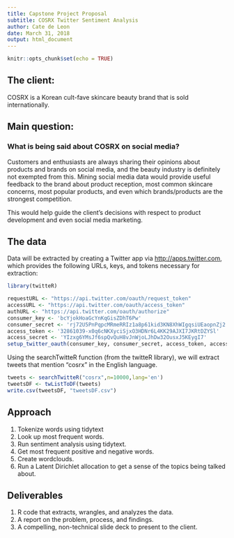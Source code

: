 ```yaml
---
title: Capstone Project Proposal
subtitle: COSRX Twitter Sentiment Analysis
author: Cate de Leon
date: March 31, 2018
output: html_document
---
```


```r
knitr::opts_chunk$set(echo = TRUE)
```

## The client:
COSRX is a Korean cult-fave skincare beauty brand that is sold internationally.

## Main question:
### What is being said about COSRX on social media?

Customers and enthusiasts are always sharing their opinions about products and brands on social media, and the beauty industry is definitely not exempted from this. Mining social media data would provide useful feedback to the brand about product reception, most common skincare concerns, most popular products, and even which brands/products are the strongest competition.

This would help guide the client's decisions with respect to product development and even social media marketing.

## The data

Data will be extracted by creating a Twitter app via <http://apps.twitter.com>, which provides the following URLs, keys, and tokens necessary for extraction:

```r
library(twitteR)

requestURL <- "https://api.twitter.com/oauth/request_token"
accessURL <- "https://api.twitter.com/oauth/access_token"
authURL <- "https://api.twitter.com/oauth/authorize"
consumer_key <- 'bcYjokHoaGcYnKqGisZDhT6Pw'
consumer_secret <- 'rj72U5PnPqpcMRmeRRIz1a8p61kid3KN8XhWIgqsiUEaopnZj2'
access_token <- '32861039-x0q6cNKXyciSjxO3HDNr6L4KK29AJXI7JKRtDZYSl'
access_secret <- 'YIzxg6YMsJf6spQvQuH8vJnWjoLJhDw32OusxJ5KEygI7'
setup_twitter_oauth(consumer_key, consumer_secret, access_token, access_secret)
```

Using the searchTwitteR function (from the twitteR library), we will extract tweets that mention "cosrx" in the English language.

```r
tweets <- searchTwitteR("cosrx",n=10000,lang='en')
tweetsDF <- twListToDF(tweets)
write.csv(tweetsDF, "tweetsDF.csv")
```

## Approach

1. Tokenize words using tidytext
2. Look up most frequent words.
2. Run sentiment analysis using tidytext.
3. Get most frequent positive and negative words.
4. Create wordclouds.
5. Run a Latent Dirichlet allocation to get a sense of the topics being talked about.

## Deliverables

1. R code that extracts, wrangles, and analyzes the data.
2. A report on the problem, process, and findings.
3. A compelling, non-technical slide deck to present to the client.

